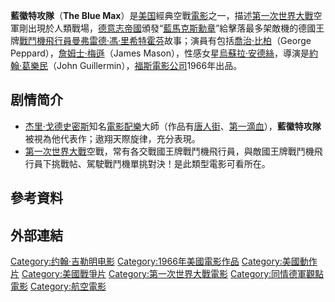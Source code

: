 {{Infobox_Film
|name     = The Blue Max
|image          = BlueMax.jpg
|caption= 原電影海報
|starring       = [[喬治·比柏|喬治·比柏]]<br />[[烏蘇拉·安德絲|烏蘇拉·安德絲]]<br />[[詹姆士·梅遜|詹姆士·梅遜]]<br />[[Jeremy_Kemp|Jeremy Kemp]]
|director       = [[約翰·葛樂民|約翰·葛樂民]]
|producer       =  [[Christian_Ferry|Christian Ferry]]
|writer         = [[David_Pursall|David Pursall]]<br />[[Jack_Seddon|Jack Seddon]]<br />[[Gerald_Hanley|Gerald Hanley]]
|music    = [[杰里·戈德史密斯|杰里·戈德史密斯]]
|distributor    = [[二十世紀霍士|二十世紀霍士]]
|released   = 1966年
|imdb_id        = 0060177
}}

'''藍徽特攻隊'''（'''The Blue Max'''）是[[美国|美国]]經典空戰[[電影|電影]]之一，描述[[第一次世界大戰|第一次世界大戰]]空軍剛出現於人類戰場，[[德意志帝國|德意志帝國]]頒發“[[藍馬克斯勳章|藍馬克斯勳章]]”給擊落最多架敵機的德國王牌[[戰鬥機|戰鬥機]][[飛行員|飛行員]][[曼弗雷德·馮·里希特霍芬|曼弗雷德·馮·里希特霍芬]]故事；演員有包括[[喬治·比柏|喬治·比柏]]（George Peppard），[[詹姆士·梅遜|詹姆士·梅遜]]（James Mason），性感女星[[烏蘇拉·安德絲|烏蘇拉·安德絲]]，導演是[[約翰·葛樂民|約翰·葛樂民]]（John Guillermin），[[二十世紀霍士|福斯電影公司]]1966年出品。

== 剧情简介 ==
* [[杰里·戈德史密斯|杰里·戈德史密斯]]知名[[電影配樂|電影配樂]]大師（作品有[[唐人街_(電影)|唐人街]]、[[第一滴血|第一滴血]]），'''藍徽特攻隊'''被視為他代表作；遨翔天際旋律，充分表現。
* [[第一次世界大戰|第一次世界大戰]]空戰，常有各交戰國王牌戰鬥機飛行員，與敵國王牌戰鬥機飛行員下挑戰帖、駕駛戰鬥機單挑對決！是此類型電影可看所在。

== 參考資料==
{{reflist}}
== 外部連結 ==
{{DEFAULTSORT:Blue Max, The}}
{{American film-stub}}
[[Category:约翰·吉勒明电影|Category:约翰·吉勒明电影]]
[[Category:1966年美國電影作品|Category:1966年美國電影作品]]
[[Category:美國動作片|Category:美國動作片]]
[[Category:美國戰爭片|Category:美國戰爭片]]
[[Category:第一次世界大戰電影|Category:第一次世界大戰電影]]
[[Category:同情德軍觀點電影|Category:同情德軍觀點電影]]
[[Category:航空電影|Category:航空電影]]